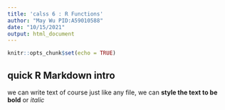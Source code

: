```yaml
---
title: 'calss 6 : R Functions'
author: "May Wu PID:A59010588"
date: "10/15/2021"
output: html_document
---
```


```r
knitr::opts_chunk$set(echo = TRUE)
```

## quick R Markdown intro
we can write text of course just like any file, we can **style the text to be bold** or *italic*

